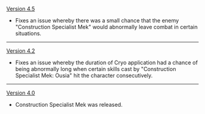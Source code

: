 {{Change History/Header}}
[[Version 4.5]]
* Fixes an issue whereby there was a small chance that the enemy "Construction Specialist Mek" would abnormally leave combat in certain situations.
----
[[Version 4.2]]
* Fixes an issue whereby the duration of Cryo application had a chance of being abnormally long when certain skills cast by "Construction Specialist Mek: Ousia" hit the character consecutively.
----
[[Version 4.0]]
* Construction Specialist Mek was released.